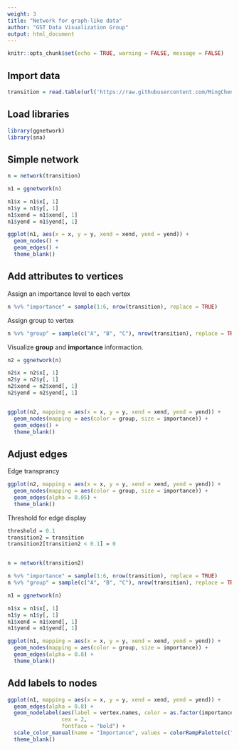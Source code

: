 ```yaml
---
weight: 3
title: "Network for graph-like data"
author: "GST Data Visualization Group"
output: html_document
---
```


<style>
pre code, pre, code {
  white-space: pre !important;
  overflow-x: scroll !important;
  word-break: keep-all !important;
  word-wrap: initial !important;
}
</style>

```r
knitr::opts_chunk$set(echo = TRUE, warning = FALSE, message = FALSE)
```

## Import data

```r
transition = read.table(url('https://raw.githubusercontent.com/MingChen0919/gst-colloquium-workshop-2018/master/content/datasets-2/John_datasets/transitionmatrix.dat'))
```


## Load libraries

```r
library(ggnetwork)
library(sna)
```


## Simple network

```r
n = network(transition)

n1 = ggnetwork(n)

n1$x = n1$x[, 1]
n1$y = n1$y[, 1]
n1$xend = n1$xend[, 1]
n1$yend = n1$yend[, 1]

ggplot(n1, aes(x = x, y = y, xend = xend, yend = yend)) +
  geom_nodes() +
  geom_edges() +
  theme_blank()
```

## Add attributes to **vertices**

Assign an importance level to each vertex

```r
n %v% "importance" = sample(1:6, nrow(transition), replace = TRUE)
```

Assign group to vertex

```r
n %v% "group" = sample(c("A", "B", "C"), nrow(transition), replace = TRUE)
```

Visualize **group** and **importance** informaction.

```r
n2 = ggnetwork(n)

n2$x = n2$x[, 1]
n2$y = n2$y[, 1]
n2$xend = n2$xend[, 1]
n2$yend = n2$yend[, 1]


ggplot(n2, mapping = aes(x = x, y = y, xend = xend, yend = yend)) +
  geom_nodes(mapping = aes(color = group, size = importance)) +
  geom_edges() +
  theme_blank()
```

## Adjust edges

Edge transprancy

```r
ggplot(n2, mapping = aes(x = x, y = y, xend = xend, yend = yend)) +
  geom_nodes(mapping = aes(color = group, size = importance)) +
  geom_edges(alpha = 0.05) +
  theme_blank()
```

Threshold for edge display

```r
threshold = 0.1
transition2 = transition
transition2[transition2 < 0.1] = 0


n = network(transition2)

n %v% "importance" = sample(1:6, nrow(transition), replace = TRUE)
n %v% "group" = sample(c("A", "B", "C"), nrow(transition), replace = TRUE)

n1 = ggnetwork(n)

n1$x = n1$x[, 1]
n1$y = n1$y[, 1]
n1$xend = n1$xend[, 1]
n1$yend = n1$yend[, 1]

ggplot(n1, mapping = aes(x = x, y = y, xend = xend, yend = yend)) +
  geom_nodes(mapping = aes(color = group, size = importance)) +
  geom_edges(alpha = 0.8) +
  theme_blank()
```

## Add labels to nodes

```r
ggplot(n1, mapping = aes(x = x, y = y, xend = xend, yend = yend)) +
  geom_edges(alpha = 0.8) +
  geom_nodelabel(aes(label = vertex.names, color = as.factor(importance)), 
                 cex = 2, 
                 fontface = "bold") +
  scale_color_manual(name = "Importance", values = colorRampPalette(c("yellow", "red"))(6)) +
  theme_blank()
```

